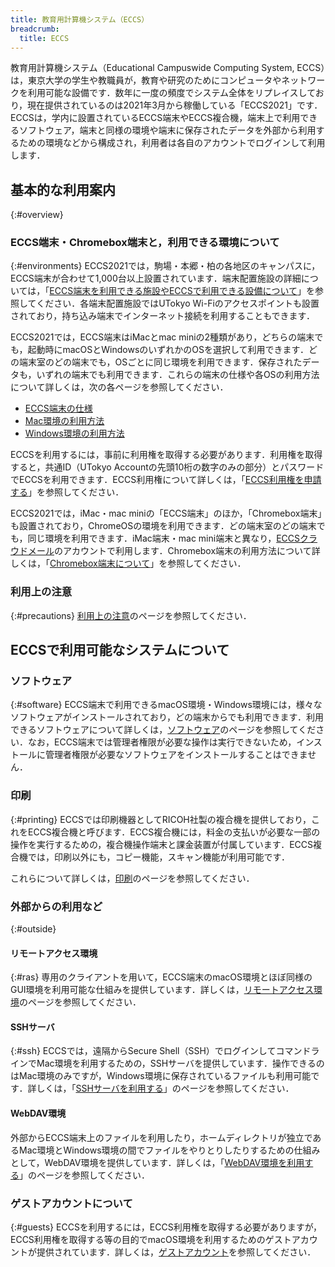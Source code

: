 ```yaml
---
title: 教育用計算機システム（ECCS）
breadcrumb:
  title: ECCS
---
```



<WwweccEol systemName="ECCS端末"/>

教育用計算機システム（Educational Campuswide Computing System, ECCS）は，東京大学の学生や教職員が，教育や研究のためにコンピュータやネットワークを利用可能な設備です．数年に一度の頻度でシステム全体をリプレイスしており，現在提供されているのは2021年3月から稼働している「ECCS2021」です．ECCSは，学内に設置されているECCS端末やECCS複合機，端末上で利用できるソフトウェア，端末と同様の環境や端末に保存されたデータを外部から利用するための環境などから構成され，利用者は各自のアカウントでログインして利用します．

## 基本的な利用案内
{:#overview}

### ECCS端末・Chromebox端末と，利用できる環境について
{:#environments}
ECCS2021では，駒場・本郷・柏の各地区のキャンパスに，ECCS端末が合わせて1,000台以上設置されています．端末配置施設の詳細については，「[ECCS端末を利用できる施設やECCSで利用できる設備について](./overview/facilities/)」を参照してください．各端末配置施設ではUTokyo Wi-Fiのアクセスポイントも設置されており，持ち込み端末でインターネット接続を利用することもできます．

ECCS2021では，ECCS端末はiMacとmac miniの2種類があり，どちらの端末でも，起動時にmacOSとWindowsのいずれかのOSを選択して利用できます．どの端末室のどの端末でも，OSごとに同じ環境を利用できます．保存されたデータも，いずれの端末でも利用できます．これらの端末の仕様や各OSの利用方法について詳しくは，次の各ページを参照してください．

- [ECCS端末の仕様](./overview/spec/)
- [Mac環境の利用方法](./overview/usage-mac/)
- [Windows環境の利用方法](./overview/usage-windows/)

ECCSを利用するには，事前に利用権を取得する必要があります．利用権を取得すると，共通ID（UTokyo Accountの先頭10桁の数字のみの部分）とパスワードでECCSを利用できます．ECCS利用権について詳しくは，「[ECCS利用権を申請する](./overview/right-application/)」を参照してください．

ECCS2021では，iMac・mac miniの「ECCS端末」のほか，「Chromebox端末」も設置されており，ChromeOSの環境を利用できます．どの端末室のどの端末でも，同じ環境を利用できます．iMac端末・mac mini端末と異なり，[ECCSクラウドメール](/google/)のアカウントで利用します．Chromebox端末の利用方法について詳しくは，「[Chromebox端末について](./chromeos)」を参照してください．

### 利用上の注意
{:#precautions}
[利用上の注意](./overview/precautions/)のページを参照してください．

## ECCSで利用可能なシステムについて
### ソフトウェア
{:#software}
ECCS端末で利用できるmacOS環境・Windows環境には，様々なソフトウェアがインストールされており，どの端末からでも利用できます．利用できるソフトウェアについて詳しくは，[ソフトウェア](./features/software/)のページを参照してください．なお，ECCS端末では管理者権限が必要な操作は実行できないため，インストールに管理者権限が必要なソフトウェアをインストールすることはできません．

### 印刷
{:#printing}
ECCSでは印刷機器としてRICOH社製の複合機を提供しており，これをECCS複合機と呼びます．ECCS複合機には，料金の支払いが必要な一部の操作を実行するための，複合機操作端末と課金装置が付属しています．ECCS複合機では，印刷以外にも，コピー機能，スキャン機能が利用可能です．

これらについて詳しくは，[印刷](./features/printing/)のページを参照してください．

### 外部からの利用など
{:#outside}
#### リモートアクセス環境
{:#ras}
専用のクライアントを用いて，ECCS端末のmacOS環境とほぼ同様のGUI環境を利用可能な仕組みを提供しています．詳しくは，[リモートアクセス環境](./features/ras/)のページを参照してください．

#### SSHサーバ
{:#ssh}
ECCSでは，遠隔からSecure Shell（SSH）でログインしてコマンドラインでMac環境を利用するための，SSHサーバを提供しています．操作できるのはMac環境のみですが，Windows環境に保存されているファイルも利用可能です．詳しくは，「[SSHサーバを利用する](./features/ssh/)」のページを参照してください．
#### WebDAV環境
外部からECCS端末上のファイルを利用したり，ホームディレクトリが独立であるMac環境とWindows環境の間でファイルをやりとりしたりするための仕組みとして，WebDAV環境を提供しています．詳しくは，「[WebDAV環境を利用する](./features/webdav/)」のページを参照してください．

### ゲストアカウントについて
{:#guests}
ECCSを利用するには，ECCS利用権を取得する必要がありますが，ECCS利用権を取得する等の目的でmacOS環境を利用するためのゲストアカウントが提供されています．詳しくは，[ゲストアカウント](./overview/guest-account/)を参照してください．
